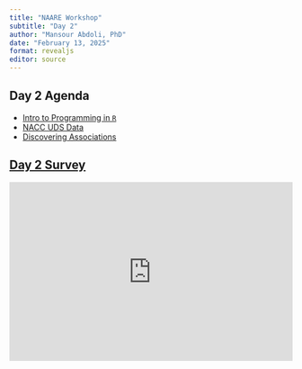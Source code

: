 ```yaml
---
title: "NAARE Workshop"
subtitle: "Day 2"
author: "Mansour Abdoli, PhD"
date: "February 13, 2025"
format: revealjs
editor: source
---
```


## Day 2 Agenda
- [Intro to Programming in `R`](file:///Users/mabdoli/Documents/GitHub/workshops/naare-2025/B.R-Intro-Programming.html#/title-slide){target="_blank"}
- [NACC UDS Data](file:///Users/mabdoli/Documents/GitHub/workshops/naare-2025/C.NACC-UDS-Data.html#/title-slide){target="_blank"}
- [Discovering Associations](file:///Users/mabdoli/Documents/GitHub/workshops/naare-2025/D.Discovering%20Associations.html#/title-slide){target="_blank"}


## [Day 2 Survey](https://www.mentimeter.com/app/presentation/bl5rc7efvgwxdkds7xi27q6fmrz3zjze/present?question=wdrdgw5ach27)

<div style='position: relative; padding-bottom: 56.25%; padding-top: 35px; height: 0; overflow: hidden;'><iframe sandbox='allow-scripts allow-same-origin allow-presentation' allowfullscreen='true' allowtransparency='true' frameborder='0' height='315' src='https://www.mentimeter.com/app/presentation/bl5rc7efvgwxdkds7xi27q6fmrz3zjze/embed' style='position: absolute; top: 0; left: 0; width: 100%; height: 100%;' width='420'></iframe></div>
